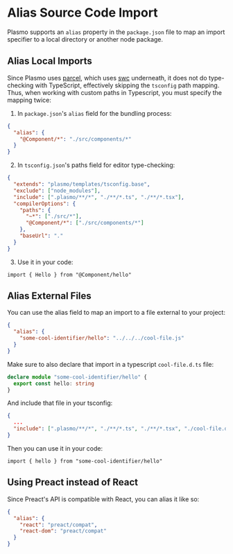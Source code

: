 # Alias Source Code Import

Plasmo supports an `alias` property in the `package.json` file to map an import specifier to a local directory or another node package.

## Alias Local Imports

Since Plasmo uses [parcel](https://parceljs.org), which uses [swc](https://swc.rs/) underneath, it does not do type-checking with TypeScript, effectively skipping the `tsconfig` path mapping. Thus, when working with custom paths in Typescript, you must specify the mapping twice:

1. In `package.json`'s `alias` field for the bundling process:

```json
{
  "alias": {
    "@Component/*": "./src/components/*"
  }
}
```

2. In `tsconfig.json`'s paths field for editor type-checking:

```json
{
  "extends": "plasmo/templates/tsconfig.base",
  "exclude": ["node_modules"],
  "include": [".plasmo/**/*", "./**/*.ts", "./**/*.tsx"],
  "compilerOptions": {
    "paths": {
      "~*": ["./src/*"],
      "@Component/*": ["./src/components/*"]
    },
    "baseUrl": "."
  }
}
```

3. Use it in your code:

```tsx
import { Hello } from "@Component/hello"
```

## Alias External Files

You can use the alias field to map an import to a file external to your project:

```json
{
  "alias": {
    "some-cool-identifier/hello": "../../../cool-file.js"
  }
}
```

Make sure to also declare that import in a typescript `cool-file.d.ts` file:

```ts
declare module "some-cool-identifier/hello" {
  export const hello: string
}
```

And include that file in your tsconfig:

```json
{
  ...
  "include": [".plasmo/**/*", "./**/*.ts", "./**/*.tsx", "./cool-file.d.ts"]
}
```

Then you can use it in your code:

```tsx
import { hello } from "some-cool-identifier/hello"
```

## Using Preact instead of React

Since Preact's API is compatible with React, you can alias it like so:

```json
{
  "alias": {
    "react": "preact/compat",
    "react-dom": "preact/compat"
  }
}
```
